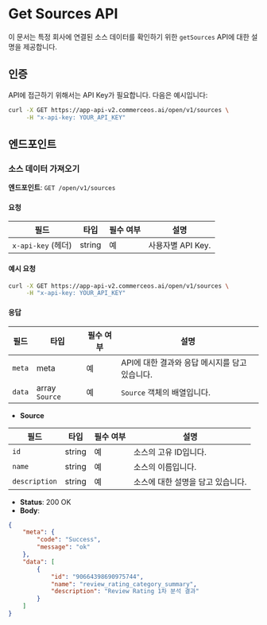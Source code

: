 # Get Sources API

이 문서는 특정 회사에 연결된 소스 데이터를 확인하기 위한 `getSources` API에 대한 설명을 제공합니다.

## 인증

API에 접근하기 위해서는 API Key가 필요합니다. 다음은 예시입니다:

```bash
curl -X GET https://app-api-v2.commerceos.ai/open/v1/sources \
     -H "x-api-key: YOUR_API_KEY"
```

## 엔드포인트

### 소스 데이터 가져오기

**엔드포인트**: `GET /open/v1/sources`

#### 요청

| 필드                   | 타입    | 필수 여부 | 설명                         |
|-------------------------|---------|----------|-------------------------------------|
| `x-api-key` (헤더)    | string  | 예      | 사용자별 API Key.   |

#### 예시 요청

```bash
curl -X GET https://app-api-v2.commerceos.ai/open/v1/sources \
     -H "x-api-key: YOUR_API_KEY"
```

#### 응답

| 필드      | 타입       | 필수 여부 | 설명                                           |
|------------|------------|----------|----------------------------------------------|
| `meta`    | meta    | 예      | API에 대한 결과와 응답 메시지를 담고 있습니다.                            |
| `data`    | array `Source`    | 예      | `Source` 객체의 배열입니다.                            |

- **Source**

| 필드         | 타입       | 필수 여부 | 설명                                                                                       |
|-------------------|------------|----------|------------------------------------------------------------------------------------------|
| `id`             | string     | 예      | 소스의 고유 ID입니다.                                                                            |
| `name`    | string     | 예      | 소스의 이름입니다.                              |
| `description`      | string     | 예      | 소스에 대한 설명을 담고 있습니다.                   |

- **Status**: 200 OK
- **Body**:

```json
{
    "meta": {
        "code": "Success",
        "message": "ok"
    },
    "data": [
        {
            "id": "90664398690975744",
            "name": "review_rating_category_summary",
            "description": "Review Rating 1차 분석 결과"
        }
    ]
}
```
